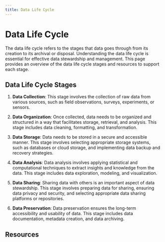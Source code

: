 ```yaml
---
title: Data Life Cycle
---
```


# Data Life Cycle

The data life cycle refers to the stages that data goes through from its creation to its archival or disposal. Understanding the data life cycle is essential for effective data stewardship and management. This page provides an overview of the data life cycle stages and resources to support each stage.

## Data Life Cycle Stages

1. **Data Collection**: This stage involves the collection of raw data from various sources, such as field observations, surveys, experiments, or sensors.

2. **Data Organization**: Once collected, data needs to be organized and structured in a way that facilitates storage, retrieval, and analysis. This stage includes data cleaning, formatting, and transformation.

3. **Data Storage**: Data needs to be stored in a secure and accessible manner. This stage involves selecting appropriate storage systems, such as databases or cloud storage, and implementing data backup and recovery strategies.

4. **Data Analysis**: Data analysis involves applying statistical and computational techniques to extract insights and knowledge from the data. This stage includes data exploration, modeling, and visualization.

5. **Data Sharing**: Sharing data with others is an important aspect of data stewardship. This stage involves preparing data for sharing, ensuring data privacy and security, and selecting appropriate data sharing platforms or repositories.

6. **Data Preservation**: Data preservation ensures the long-term accessibility and usability of data. This stage includes data documentation, metadata creation, and data archiving.

## Resources
